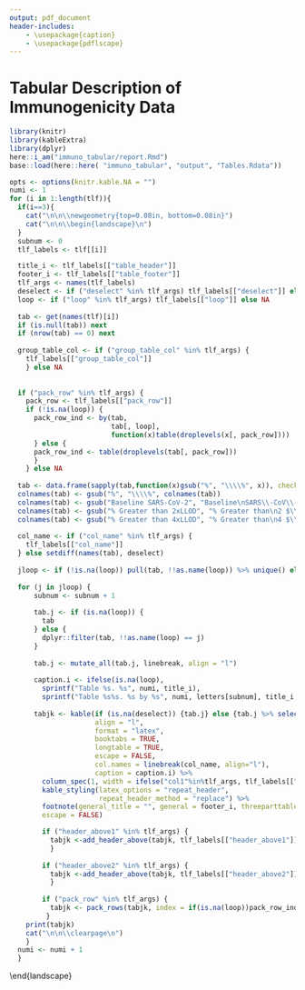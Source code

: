 ```yaml
---
output: pdf_document
header-includes:
    - \usepackage{caption}
    - \usepackage{pdflscape}
---
```


#  Tabular Description of Immunogenicity Data {#immuno-tabular}
\captionsetup{justification=raggedright,singlelinecheck=false}
```r
library(knitr)
library(kableExtra)
library(dplyr)
here::i_am("immuno_tabular/report.Rmd")
base::load(here::here( "immuno_tabular", "output", "Tables.Rdata"))

```
\captionsetup[table]{labelformat=empty}
```r
opts <- options(knitr.kable.NA = "")
numi <- 1
for (i in 1:length(tlf)){
  if(i==3){
    cat("\n\n\\newgeometry{top=0.08in, bottom=0.08in}")
    cat("\n\n\\begin{landscape}\n")
  }
  subnum <- 0
  tlf_labels <- tlf[[i]]

  title_i <- tlf_labels[["table_header"]]
  footer_i <- tlf_labels[["table_footer"]]
  tlf_args <- names(tlf_labels)
  deselect <- if ("deselect" %in% tlf_args) tlf_labels[["deselect"]] else NA
  loop <- if ("loop" %in% tlf_args) tlf_labels[["loop"]] else NA
  
  tab <- get(names(tlf)[i]) 
  if (is.null(tab)) next
  if (nrow(tab) == 0) next
  
  group_table_col <- if ("group_table_col" %in% tlf_args) {
    tlf_labels[["group_table_col"]] 
    } else NA 
  
  
  if ("pack_row" %in% tlf_args) {
    pack_row <- tlf_labels[["pack_row"]]
    if (!is.na(loop)) { 
      pack_row_ind <- by(tab, 
                         tab[, loop], 
                         function(x)table(droplevels(x[, pack_row])))
      } else {
      pack_row_ind <- table(droplevels(tab[, pack_row]))  
      }
    } else NA
  
  tab <- data.frame(sapply(tab,function(x)gsub("%", "\\\\%", x)), check.names = F)
  colnames(tab) <- gsub("%", "\\\\%", colnames(tab))
  colnames(tab) <- gsub("Baseline SARS-CoV-2", "Baseline\nSARS\\-CoV\\-2", colnames(tab))
  colnames(tab) <- gsub("% Greater than 2xLLOD", "% Greater than\n2 $\\\\times$ LLOD", colnames(tab))
  colnames(tab) <- gsub("% Greater than 4xLLOD", "% Greater than\n4 $\\\\times$ LLOD", colnames(tab))
  
  col_name <- if ("col_name" %in% tlf_args) { 
    tlf_labels[["col_name"]] 
  } else setdiff(names(tab), deselect) 
  
  jloop <- if (!is.na(loop)) pull(tab, !!as.name(loop)) %>% unique() else 1
    
  for (j in jloop) {
      subnum <- subnum + 1
      
      tab.j <- if (is.na(loop)) {
        tab 
      } else {
        dplyr::filter(tab, !!as.name(loop) == j)
      }
      
      tab.j <- mutate_all(tab.j, linebreak, align = "l")
      
      caption.i <- ifelse(is.na(loop),
        sprintf("Table %s. %s", numi, title_i),                  
        sprintf("Table %s%s. %s by %s", numi, letters[subnum], title_i, j))
      
      tabjk <- kable(if (is.na(deselect)) {tab.j} else {tab.j %>% select(-!!deselect)},
                     align = "l",
                     format = "latex",
                     booktabs = TRUE,
                     longtable = TRUE,
                     escape = FALSE,
                     col.names = linebreak(col_name, align="l"),
                     caption = caption.i) %>%
        column_spec(1, width = ifelse("col1"%in%tlf_args, tlf_labels[["col1"]],"2.7cm")) %>% 
        kable_styling(latex_options = "repeat_header", 
                      repeat_header_method = "replace") %>%
        footnote(general_title = "", general = footer_i, threeparttable = TRUE,
        escape = FALSE)

        if ("header_above1" %in% tlf_args) {
          tabjk <-add_header_above(tabjk, tlf_labels[["header_above1"]])
          }
        
        if ("header_above2" %in% tlf_args) {
          tabjk <-add_header_above(tabjk, tlf_labels[["header_above2"]])
          }
      
        if ("pack_row" %in% tlf_args) {
          tabjk <- pack_rows(tabjk, index = if(is.na(loop))pack_row_ind else pack_row_ind[j])
         }
    print(tabjk)
    cat("\n\n\\clearpage\n")
    }
  numi <- numi + 1
  }

```
\end{landscape}